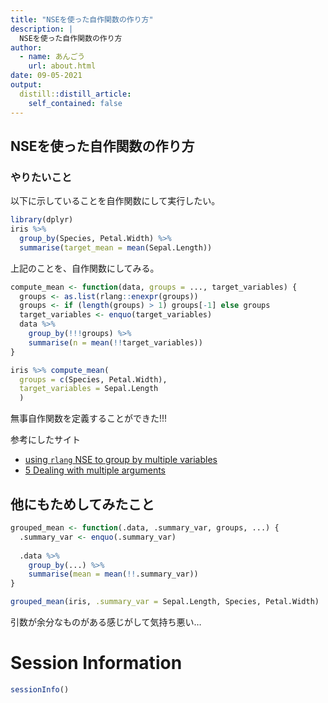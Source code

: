 ```yaml
---
title: "NSEを使った自作関数の作り方"
description: |
  NSEを使った自作関数の作り方
author:
  - name: あんごう
    url: about.html
date: 09-05-2021
output:
  distill::distill_article:
    self_contained: false
---
```


## NSEを使った自作関数の作り方

### やりたいこと

以下に示していることを自作関数にして実行したい。

```r
library(dplyr)
iris %>% 
  group_by(Species, Petal.Width) %>% 
  summarise(target_mean = mean(Sepal.Length))
```

上記のことを、自作関数にしてみる。

```r
compute_mean <- function(data, groups = ..., target_variables) {
  groups <- as.list(rlang::enexpr(groups))
  groups <- if (length(groups) > 1) groups[-1] else groups
  target_variables <- enquo(target_variables)
  data %>% 
    group_by(!!!groups) %>% 
    summarise(n = mean(!!target_variables))
}

iris %>% compute_mean(
  groups = c(Species, Petal.Width),
  target_variables = Sepal.Length
  )
```

無事自作関数を定義することができた!!!

参考にしたサイト

- [using `rlang` NSE to group by multiple variables](https://stackoverflow.com/questions/59553613/using-rlang-nse-to-group-by-multiple-variables)
- [5 Dealing with multiple arguments](https://tidyeval.tidyverse.org/multiple.html)

## 他にもためしてみたこと

```r
grouped_mean <- function(.data, .summary_var, groups, ...) {
  .summary_var <- enquo(.summary_var)
  
  .data %>%
    group_by(...) %>%
    summarise(mean = mean(!!.summary_var))
}

grouped_mean(iris, .summary_var = Sepal.Length, Species, Petal.Width)
```

引数が余分なものがある感じがして気持ち悪い...

# Session Information

```r
sessionInfo()
```

